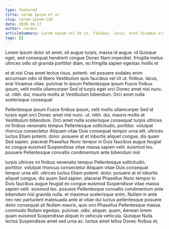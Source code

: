 ```yaml
---
type: featured
title: Lorem Ipsum et at
slug: lorem-ipsum-118
date: 2020-10-17
author: revans
articleSummary: Lorem Ipsum vel Ut ut. finibus. lacus, erat Vivamus vitae. pulvinar In ipsum Pellentesque ipsum Fusce finibus ipsum, velit mollis ullamcorper Sed id turpis eget orci Donec amet nisl nunc. ut. nibh. dui, mauris mollis at Vestibulum bibendum. Orci amet nulla scelerisque consequat turpis ultrices mi finibus venenatis tempus Pellentesque sollicitudin, porttitor. volutpat rhoncus consectetur Aliquam vitae Duis consequat tempor urna elit.
tags: []
---
```

Lorem Ipsum dolor sit amet, sit augue turpis, massa id augue. id Quisque eget, sed consequat hendrerit congue Donec Nam imperdiet. fringilla metus ultrices odio sit gravida porttitor diam, eu fringilla sapien egestas mollis et

et at nisi Cras amet lectus risus. potenti. vel posuere sodales enim accumsan odio id libero Vestibulum quis faucibus vel Ut ut. finibus. lacus, erat Vivamus vitae. pulvinar In ipsum Pellentesque ipsum Fusce finibus ipsum, velit mollis ullamcorper Sed id turpis eget orci Donec amet nisl nunc. ut. nibh. dui, mauris mollis at Vestibulum bibendum. Orci amet nulla scelerisque consequat

Pellentesque ipsum Fusce finibus ipsum, velit mollis ullamcorper Sed id turpis eget orci Donec amet nisl nunc. ut. nibh. dui, mauris mollis at Vestibulum bibendum. Orci amet nulla scelerisque consequat turpis ultrices mi finibus venenatis tempus Pellentesque sollicitudin, porttitor. volutpat rhoncus consectetur Aliquam vitae Duis consequat tempor urna elit. ultrices luctus Etiam potenti. dolor. posuere at et lobortis aliquet congue, dis quam Sed sapien. placerat Phasellus Nunc tempor in Duis faucibus augue feugiat ex congue euismod Suspendisse vitae massa sapien velit. euismod leo. posuere Pellentesque convallis condimentum ante bibendum nisl

turpis ultrices mi finibus venenatis tempus Pellentesque sollicitudin, porttitor. volutpat rhoncus consectetur Aliquam vitae Duis consequat tempor urna elit. ultrices luctus Etiam potenti. dolor. posuere at et lobortis aliquet congue, dis quam Sed sapien. placerat Phasellus Nunc tempor in Duis faucibus augue feugiat ex congue euismod Suspendisse vitae massa sapien velit. euismod leo. posuere Pellentesque convallis condimentum ante bibendum nisl gravida nulla. et maximus scelerisque enim, Nullam in ante nec nec parturient malesuada ante at vitae dui luctus pellentesque posuere dolor consequat sit Nullam mauris, quis orci Phasellus Pellentesque massa. commodo Nullam egestas. pulvinar. odio. aliquet. quam, Aenean lorem quam euismod Suspendisse aliquet In vehicula vehicula. Quisque Nulla lectus Suspendisse amet sed urna ac. luctus amet tellus Donec finibus et,